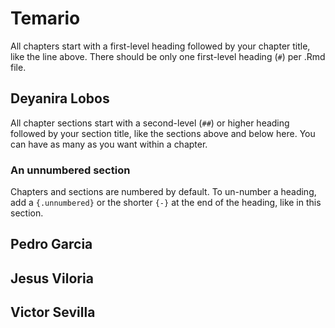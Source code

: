 # Temario {-} 

All chapters start with a first-level heading followed by your chapter title, like the line above. There should be only one first-level heading (`#`) per .Rmd file.

## Deyanira Lobos

All chapter sections start with a second-level (`##`) or higher heading followed by your section title, like the sections above and below here. You can have as many as you want within a chapter.

### An unnumbered section {-}

Chapters and sections are numbered by default. To un-number a heading, add a `{.unnumbered}` or the shorter `{-}` at the end of the heading, like in this section.

## Pedro Garcia

## Jesus Viloria

## Victor Sevilla